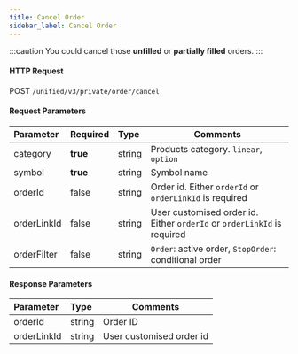 ```yaml
---
title: Cancel Order
sidebar_label: Cancel Order
---
```

:::caution
You could cancel those **unfilled** or **partially filled** orders.
:::

#### HTTP Request
POST `/unified/v3/private/order/cancel`

#### Request Parameters
| Parameter | Required | Type | Comments|
|:----- |:-------|:-----|------ |
|category |**true** |string |Products category. `linear`, `option` |
|symbol |**true** |string |Symbol name|
|orderId |false |string |Order id. Either `orderId` or `orderLinkId` is required |
|orderLinkId |false |string |User customised order id. Either `orderId` or `orderLinkId` is required |
|orderFilter |false |string |`Order`: active order, `StopOrder`: conditional order|


#### Response Parameters
| Parameter | Type | Comments|
|:----- |:-----|----- |
|orderId |string |Order ID |
|orderLinkId |string |User customised order id |
